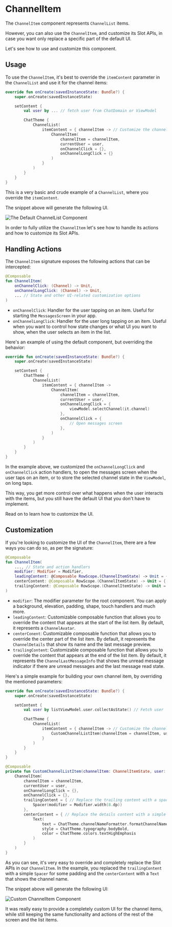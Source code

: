 # ChannelItem

The `ChannelItem` component represents `ChannelList` items.

However, you can also use the `ChannelItem`, and customize its Slot APIs, in case you want only replace a specific part of the default UI. 

Let's see how to use and customize this component.

## Usage

To use the `ChannelItem`, it's best to override the `itemContent` parameter in the `ChannelList` and use it for the channel items:

```kotlin
override fun onCreate(savedInstanceState: Bundle?) {
    super.onCreate(savedInstanceState)

    setContent {
        val user by ... // fetch user from ChatDomain or ViewModel

        ChatTheme {
            ChannelList(
                itemContent = { channelItem -> // Customize the channel items
                    ChannelItem(
                        channelItem = channelItem,
                        currentUser = user,
                        onChannelClick = {},
                        onChannelLongClick = {}
                    )
                }
            )
        }
    }
}
```

This is a very basic and crude example of a `ChannelList`, where you override the `itemContent`.

The snippet above will generate the following UI.

![The Default ChannelList Component](../../assets/compose_default_channel_list_component.png)

In order to fully utilize the `ChannelItem` let's see how to handle its actions and how to customize its Slot APIs.

## Handling Actions

The `ChannelItem` signature exposes the following actions that can be intercepted:

```kotlin
@Composable
fun ChannelItem(
    onChannelClick: (Channel) -> Unit,
    onChannelLongClick: (Channel) -> Unit,
    ... // State and other UI-related customization options 
)
```

* `onChannelClick`: Handler for the user tapping on an item. Useful for starting the `MessagesScreen` in your app.
* `onChannelLongClick`: Handler for the user long tapping on an item. Useful when you want to control how state changes or what UI you want to show, when the user selects an item in the list.

Here's an example of using the default component, but overriding the behavior:

```kotlin
override fun onCreate(savedInstanceState: Bundle?) {
    super.onCreate(savedInstanceState)

    setContent {
        ChatTheme {
            ChannelList(
                itemContent = { channelItem ->
                    ChannelItem(
                        channelItem = channelItem,
                        currentUser = user,
                        onChannelLongClick = { 
                            viewModel.selectChannel(it.channel) 
                        },
                        onChannelClick = {
                            // Open messages screen                 
                        },
                    )
                }
            )
        }
    }
}
```

In the example above, we customized the `onChannelLongClick`  and `onChannelClick` action handlers, to open the messages screen when the user taps on an item, or to store the selected channel state in the `ViewModel`, on long taps.

This way, you get more control over what happens when the user interacts with the items, but you still have the default UI that you don't have to implement.

Read on to learn how to customize the UI.

## Customization

If you're looking to customize the UI of the `ChannelItem`, there are a few ways you can do so, as per the signature:

```kotlin
@Composable
fun ChannelItem(
    ..., // State and action handlers
    modifier: Modifier = Modifier,
    leadingContent: @Composable RowScope.(ChannelItemState) -> Unit = { ... },
    centerContent: @Composable RowScope.(ChannelItemState) -> Unit = { ... },
    trailingContent: @Composable RowScope.(ChannelItemState) -> Unit = { ... },
)
```

* `modifier`: The modifier parameter for the root component. You can apply a background, elevation, padding, shape, touch handlers and much more.
* `leadingContent`: Customizable composable function that allows you to override the content that appears at the start of the list item. By default, it represents a `ChannelAvatar`.
* `centerConent`: Customizable composable function that allows you to override the center part of the list item. By default, it represents the `ChannelDetails` that show its name and the last message preview.
* `trailingContent`: Customizable composable function that allows you to override the content that appears at the end of the list item. By default, it represents the `ChannelLastMessageInfo` that shows the unread message indicator if there are unread messages and the last message read state.

Here's a simple example for building your own channel item, by overriding the mentioned parameters:

```kotlin
override fun onCreate(savedInstanceState: Bundle?) {
    super.onCreate(savedInstanceState)

    setContent {
        val user by listViewModel.user.collectAsState() // Fetch user

        ChatTheme {
            ChannelList(
                itemContent = { channelItem -> // Customize the channel items
                    CustomChannelListItem(channelItem = channelItem, user = user)
                }
            )
        }
    }
}

@Composable
private fun CustomChannelListItem(channelItem: ChannelItemState, user: User?) {
    ChannelItem(
        channelItem = channelItem,
        currentUser = user,
        onChannelLongClick = {},
        onChannelClick = {},
        trailingContent = { // Replace the trailing content with a spacer
            Spacer(modifier = Modifier.width(8.dp))
        },
        centerContent = { // Replace the details content with a simple Text
            Text(
                text = ChatTheme.channelNameFormatter.formatChannelName(it.channel, user),
                style = ChatTheme.typography.bodyBold,
                color = ChatTheme.colors.textHighEmphasis
            )
        }
    )
}
```

As you can see, it's very easy to override and completely replace the Slot APIs in our `ChannelItem`. In the example, you replaced the `trailingContent` with a simple `Spacer` for some padding and the `centerContent` with a `Text` that shows the channel name.

The snippet above will generate the following UI:

![Custom ChannelItem Component](../../assets/compose_custom_channel_list_item.png)

It was really easy to provide a completely custom UI for the channel items, while still keeping the same functionality and actions of the rest of the screen and the list items.
